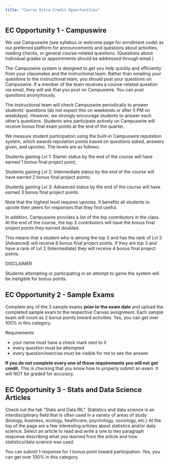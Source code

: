 ```yaml
---
title: "Course Extra Credit Opportunities"
---
```


## EC Opportunity 1 - Campuswire

We use Campuswire (see syllabus or welcome page for enrollment code) as our preferred platform for announcements and questions about activities, reading checks, or general course-related questions. (Questions about individual grades or appointments should be addressed through email.)

The Campuswire system is designed to get you help quickly and efficiently from your classmates and the instructional team. Rather than emailing your questions to the instructional team, you should post your questions on Campuswire. If a member of the team receives a course-related question via email, they will ask that you post on Campuswire. You can post questions anonymously.

The instructional team will check Campuswire periodically to answer students' questions (do not expect this on weekends or after 5 PM on weekdays). However, we strongly encourage students to answer each other's questions. Students who participate actively on Campuswire will receive bonus final exam points at the end of the quarter.

We measure student participation using the built-in Campuswire reputation system, which awards reputation points based on questions asked, answers given, and upvotes. The levels are as follows:

Students gaining Lvl 1: Starter status by the end of the course will have earned 1 bonus final project point;

Students gaining Lvl 2: Intermediate status by the end of the course will have earned 2 bonus final project points;

Students gaining Lvl 3: Advanced status by the end of the course will have earned 3 bonus final project points.

Note that the highest level requires upvotes. It benefits all students to upvote their peers for responses that they find useful.

In addition, Campuswire provides a list of the top contributors in the class. At the end of the course, the top 3 contributors will have the bonus final project points they earned doubled.

This means that a student who is among the top 3 and has the rank of Lvl 3 (Advanced) will receive 6 bonus final project points. If they are top 3 and have a rank of Lvl 2 (Intermediate) they will receive 4 bonus final project points.

DISCLAIMER

Students attempting or participating in an attempt to game the system will be ineligible for bonus points.

## EC Opportunity 2 - Sample Exams

Complete any of the 3 sample exams **prior to the exam date** and upload the completed sample exam to the respective Canvas assignment. Each sample exam will count as 2 bonus points toward activities. Yes, you can get over 100% in this category.

Requirements

-   your name must have a check mark next to it
-   every question must be attempted
-   every question/exercise must be visible for me to see the answer

**If you do not complete every one of those requirements you will not get credit.** This is checking that you know how to properly submit an exam. It will NOT be graded for accuracy. 


## EC Opportunity 3 - Stats and Data Science Articles

Check out the tab "Stats and Data IRL". Statistics and data science is an interdisciplinary field that is often used in a variety of areas of study (biology, business, ecology, healthcare, psychology, sociology, etc.) At the top of the page are a few interesting articles about statistics and/or data science. Select an article to read and write a one to two paragraph response describing what you learned from the article and how statistics/data science was used.

You can submit 1 response for 1 bonus point toward participation. Yes, you can get over 100% in this category.
